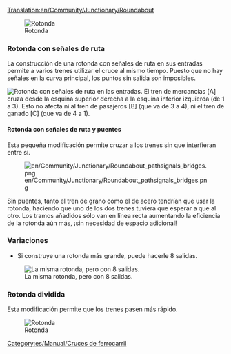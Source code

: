 [[Translation:en/Community/Junctionary/Roundabout]]
{{es/Community/Junctionary/Menú de Cruces}}

[[File:en/Community/Junctionary/Roundabout.png|none|frame|Rotonda]]

{{en/Community/Junctionary/Junction Criteria|Barato|1|0|0|0|0||0|0|0|1|||Los trenes averiados afectan a todo el cruce.|
*Puede trabajar hasta con 2 trenes a la vez.
*Haciéndola más grande, puede crear una rotonda de 8 vías.
*Puede causar atascos de tráfico.
*Área: 6 x 6
}}

===Rotonda con señales de ruta===
La construcción de una rotonda con señales de ruta en sus entradas permite a varios trenes utilizar el cruce al mismo tiempo. Puesto que no hay señales en la curva principal, los puntos sin salida son imposibles.

[[File:en/Community/Junctionary/Roundabout pathsignals.png|none|frame|Rotonda con señales de ruta en las entradas.]]
El tren de mercancías [A] cruza desde la esquina superior derecha a la esquina inferior izquierda (de 1 a 3). Esto no afecta ni al tren de pasajeros [B] (que va de 3 a 4), ni el tren de ganado [C] (que va de 4 a 1).

{{es/Community/Junctionary/Criterios sobre cruces|Barato|1|0|0|0|0||0|0|0||3||Impossible|
*Bajo coste, bajo consumo de espacio y relativa alta eficiencia.}}

====Rotonda con señales de ruta y puentes====
Esta pequeña modificación permite cruzar a los trenes sin que interfieran entre sí.

[[File:en/Community/Junctionary/Roundabout pathsignals bridges.png]]

Sin puentes, tanto el tren de grano como el de acero tendrían que usar la rotonda, haciendo que uno de los dos trenes tuviera que esperar a que al otro. Los tramos añadidos sólo van en línea recta aumentando la eficiencia de la rotonda aún más, ¡sin necesidad de espacio adicional!

{{es/Community/Junctionary/Criterios sobre cruces|Barato|1|0|1|0|0||0|0|0||3||Impossible|}}

===Variaciones===
*Si construye una rotonda más grande, puede hacerle 8 salidas.
[[File:en/Community/Junctionary/Basic Roundabout 8-way.png|none|frame|La misma rotonda, pero con 8 salidas.]]

===Rotonda dividida===
Esta modificación permite que los trenes pasen más rápido.

[[File:en/Community/Junctionary/Split Roundabout.png|none|frame|Rotonda]]

{{es/Community/Junctionary/Criterios sobre cruces|Barato|1|0|0|0|0||0|0|0|1|||Las averías en los trenes afectan a todo el cruce.|
*Puede manejar hasta 7-8 trenes a la vez.
*Bajas posibilidades de causar atascos de tráfico si hay menos de 8 trenes.
*Área: 33 x 33
}}

[[Category:es/Manual/Cruces de ferrocarril]]